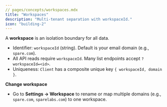 ```yaml
---
// pages/concepts/workspaces.mdx
title: "Workspaces"
description: "Multi-tenant separation with workspaceId."
icon: "building-2"
---
```

A **workspace** is an isolation boundary for all data.

- Identifier: `workspaceId` (string). Default is your email domain (e.g., `spare.com`).
- All API reads require `workspaceId`. Many list endpoints accept `?workspaceId=<id>`.
- Uniqueness: `Client` has a composite unique key `{ workspaceId, domain }`.

**Change workspace**
- Go to **Settings → Workspace** to rename or map multiple domains (e.g., `spare.com`, `sparelabs.com`) to one workspace.
